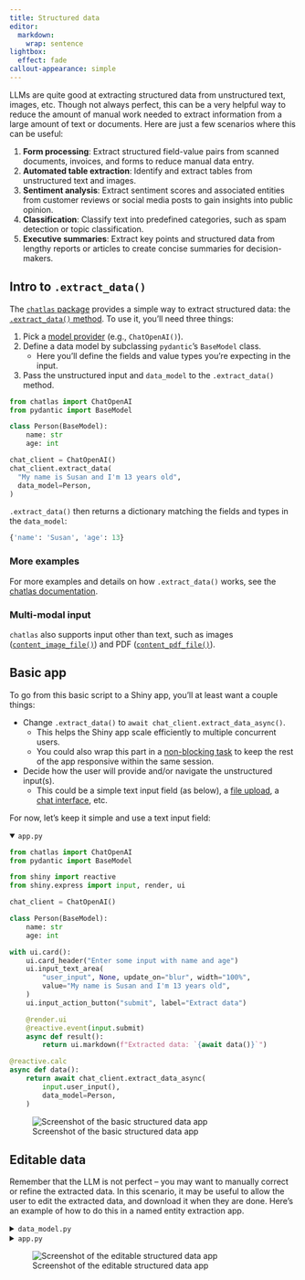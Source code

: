 ```yaml
---
title: Structured data
editor:
  markdown:
    wrap: sentence
lightbox:
  effect: fade
callout-appearance: simple
---
```


LLMs are quite good at extracting structured data from unstructured text, images, etc.
Though not always perfect, this can be a very helpful way to reduce the amount of manual work needed to extract information from a large amount of text or documents.
Here are just a few scenarios where this can be useful:

1. **Form processing**: Extract structured field-value pairs from scanned documents, invoices, and forms to reduce manual data entry.
2. **Automated table extraction**: Identify and extract tables from unstructured text and images.
3. **Sentiment analysis**: Extract sentiment scores and associated entities from customer reviews or social media posts to gain insights into public opinion.
4. **Classification**: Classify text into predefined categories, such as spam detection or topic classification.
5. **Executive summaries**: Extract key points and structured data from lengthy reports or articles to create concise summaries for decision-makers.

## Intro to `.extract_data()`

The [`chatlas` package](https://posit-dev.github.io/chatlas/) provides a simple way to extract structured data: the [`.extract_data()` method](https://posit-dev.github.io/chatlas/reference/Chat.html#chatlas.Chat.extract_data).
To use it, you'll need three things:

1. Pick a [model provider](https://posit-dev.github.io/chatlas/reference/) (e.g., `ChatOpenAI()`).
2. Define a data model by subclassing `pydantic`'s `BaseModel` class.
    - Here you'll define the fields and value types you're expecting in the input.
3. Pass the unstructured input and `data_model` to the `.extract_data()` method.

```python
from chatlas import ChatOpenAI
from pydantic import BaseModel

class Person(BaseModel):
    name: str
    age: int

chat_client = ChatOpenAI()
chat_client.extract_data(
  "My name is Susan and I'm 13 years old",
  data_model=Person,
)
```

`.extract_data()` then returns a dictionary matching the fields and types in the `data_model`:

```python
{'name': 'Susan', 'age': 13}
```


::: callout-note
### More examples

For more examples and details on how `.extract_data()` works, see the [chatlas documentation](https://posit-dev.github.io/chatlas/structured-data.html).
:::

::: callout-tip
### Multi-modal input

`chatlas` also supports input other than text, such as images ([`content_image_file()`](https://posit-dev.github.io/chatlas/reference/content_image_file.html)) and PDF ([`content_pdf_file()`](https://posit-dev.github.io/chatlas/reference/content_pdf_file.html)).
:::

## Basic app

To go from this basic script to a Shiny app, you'll at least want a couple things:

* Change `.extract_data()` to `await chat_client.extract_data_async()`.
    - This helps the Shiny app scale efficiently to multiple concurrent users.
    - You could also wrap this part in a [non-blocking task](nonblocking.qmd) to keep the rest of the app responsive within the same session.

* Decide how the user will provide and/or navigate the unstructured input(s).
    - This could be a simple text input field (as below), a [file upload](../api/express/express.ui.input_file.qmd), a [chat interface](genai-chatbots.qmd), etc.

For now, let's keep it simple and use a text input field:

<details open>
<summary> <code>app.py</code> </summary>

```python
from chatlas import ChatOpenAI
from pydantic import BaseModel

from shiny import reactive
from shiny.express import input, render, ui

chat_client = ChatOpenAI()

class Person(BaseModel):
    name: str
    age: int

with ui.card():
    ui.card_header("Enter some input with name and age")
    ui.input_text_area(
        "user_input", None, update_on="blur", width="100%",
        value="My name is Susan and I'm 13 years old",
    )
    ui.input_action_button("submit", label="Extract data")

    @render.ui
    @reactive.event(input.submit)
    async def result():
        return ui.markdown(f"Extracted data: `{await data()}`")

@reactive.calc
async def data():
    return await chat_client.extract_data_async(
        input.user_input(),
        data_model=Person,
    )
```

</details>


![Screenshot of the basic structured data app](/images/genai-structured-basic.png){class="rounded shadow mb-5"}


## Editable data

Remember that the LLM is not perfect -- you may want to manually correct or refine the extracted data.
In this scenario, it may be useful to allow the user to edit the extracted data, and download it when they are done.
Here's an example of how to do this in a named entity extraction app.

<details>
<summary> <code>data_model.py</code> </summary>

```python
from pydantic import BaseModel, Field

class NamedEntity(BaseModel):
    """Named entity in the text."""

    name: str = Field(description="The extracted entity name")

    type_: str = Field(
        description="The entity type, e.g. 'person', 'location', 'organization'"
    )

    context: str = Field(
        description="The context in which the entity appears in the text."
    )

class NamedEntities(BaseModel):
    """Named entities in the text."""

    entities: list[NamedEntity] = Field(description="Array of named entities")

_ = NamedEntities.model_rebuild()
```

</details>


<details>
<summary> <code>app.py</code> </summary>

```python
import pandas as pd
from chatlas import ChatOpenAI
from faicons import icon_svg

from shiny import reactive
from shiny.express import input, render, ui

from data_model import NamedEntities

chat_client = ChatOpenAI()

with ui.card():
    ui.card_header("Named Entity Extraction")
    ui.input_text_area(
        "user_input", None, update_on="blur", width="100%",
        value="John works at Google in New York. He met with Sarah, the CEO of Acme Inc., last week in San Francisco.",
    )
    ui.input_action_button("submit", label="Extract", icon=icon_svg("paper-plane"))

with ui.card():
    with ui.card_header(class_="d-flex justify-content-between align-items-center"):
        "Extracted (editable) table"

        @render.download(filename="entities.csv", label="Download CSV")
        async def download():
            d = await data()
            yield d.to_csv(index=False)

    @render.data_frame
    async def data_frame():
        return render.DataGrid(
            await data(),
            editable=True,
            width="100%",
        )

@reactive.calc
@reactive.event(input.user_input)
async def data():
    d = await chat_client.extract_data_async(
        input.user_input(),
        data_model=NamedEntities,
    )
    df = pd.DataFrame(d["entities"])
    return df.rename(columns={"type_": "type"})
```

</details>


![Screenshot of the editable structured data app](/images/genai-structured-editable.png){class="rounded shadow mb-5"}


<!--
TODO: maybe get into this and point to a template?

## Populating inputs

For data extraction that isn't tabular in nature, you might consider using extracted data to populate input controls that the user can then edit.
-->



<!--
TODO: maybe get into this and point to a template?

## Upload input

You can also use a file upload input to allow users to upload document(s) for processing.
In this case, if you want your app to be robust to different types of content, you'll want a way for the user to specify the `data_model` to use for extraction.
-->
